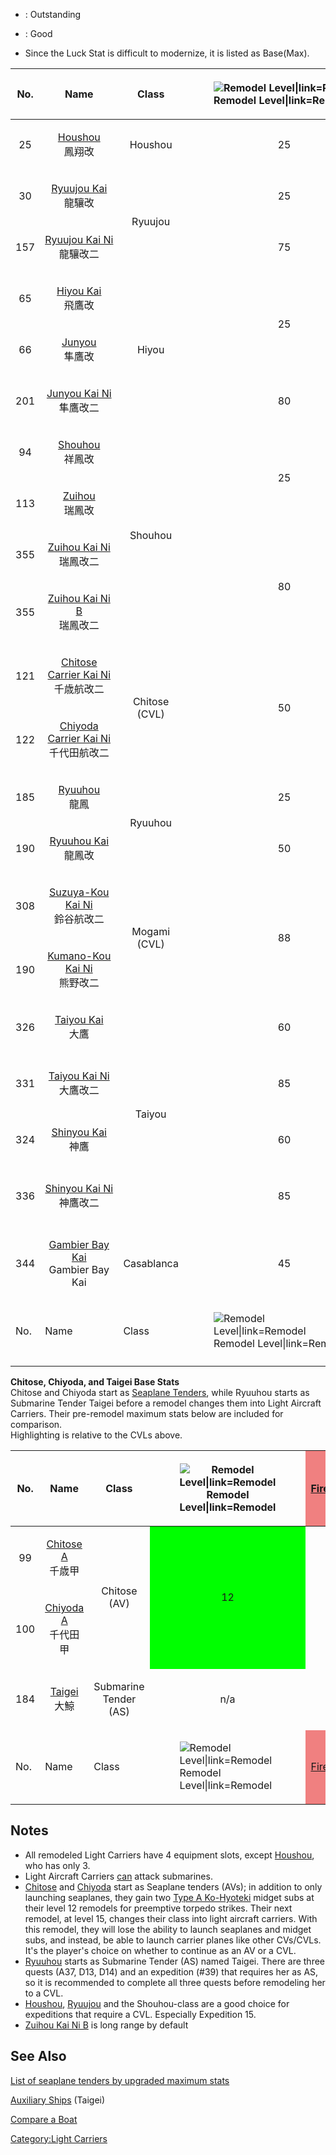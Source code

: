 * {{color|lime|Green}}: Outstanding
* {{color|gold|Yellow}}: Good
* Since the Luck Stat is difficult to modernize, it is listed as Base(Max).

{| class="wikitable sortable"
!No.
! style="white-space:nowrap;width:190px;" |Name
!Class
! style="white-space:nowrap;" |[[File:Remodel_Icon.png|Remodel Level|link=Remodel]]
! style="width:30px;vertical-align:middle;background-color:rgb(240,128,128);" |[[file:icon_Gun.png|Firepower]]
! style="width:30px;vertical-align:middle;background-color:rgb(135,206,250);" |[[file:icon_Torpedo.png|Torpedo Attack]]
! style="width:30px;vertical-align:middle;background-color:rgb(244,164,96);" |[[file:icon_AA.png|Anti-Air]]
! style="width:30px;vertical-align:middle;background-color:rgb(255,245,238);" |[[file:icon_ASW.png|Anti-Submarine]]
! style="width:30px;vertical-align:middle;background-color:rgb(127,255,212);" |[[file:icon_LOS.png|View Range]]
! style="width:30px;vertical-align:middle;background-color:rgb(152,251,152);" |[[file:icon_Luck.png|Luck]]
! style="width:30px;vertical-align:middle;background-color:rgb(255,192,203);" |[[file:icon_HP.png|Health]]
! style="width:30px;vertical-align:middle;background-color:yellow;" |[[file:icon_Armor.png|Armor]]
! style="width:30px;vertical-align:middle;background-color:rgb(238,130,238);" |[[file:icon_Evasion.png|Evasion]]
! style="width:30px;vertical-align:middle;background-color:aqua;" |[[file:icon_Speed.png|Speed]]
! style="width:30px;vertical-align:middle;background-color:silver;" |[[file:icon_Aircraft.png|Aircraft]]
!{{Fuel}}
!{{Ammo}}
!Notes
|-
| style="text-align:center;" |25
| style="text-align:center;" |[[Houshou]]<br />鳳翔改
| style="text-align:center;" |Houshou
| style="text-align:center;" |25
| style="text-align:center;" |29
| style="text-align:center;" |0
| style="text-align:center;" |39
| style="text-align:center;" |0
| style="text-align:center;" |79
| style="background-color:lime;text-align:center;" |30(79)
| style="text-align:center;" |40
| style="text-align:center;" |49
| style="text-align:center;" |59
| style="text-align:center;" |Slow
| style="text-align:center;" |42(14,16,12)
| style="background-color:lime;text-align:center;" |30
| style="background-color:lime;text-align:center;" |30
|
|-
| style="text-align:center;" |30
| style="text-align:center;" |[[Ryuujou|Ryuujou Kai]]<br />龍驤改
| colspan="1" rowspan="2" style="text-align:center;" |Ryuujou
| style="text-align:center;" |25
| style="text-align:center;" |29
| colspan="1" rowspan="2" style="text-align:center;" |0
| style="text-align:center;" |39
| colspan="1" rowspan="2" style="text-align:center;" |0
| colspan="1" rowspan="2" style="text-align:center;" |79
| style="text-align:center;" |12(59)
| style="text-align:center;" |45
| style="text-align:center;" |59
| style="text-align:center;" |59
| colspan="1" rowspan="2" style="background-color:yellow;text-align:center;" |Fast
| style="text-align:center;" |43(9,'''24''',5,5)
| style="text-align:center;" |40
| style="text-align:center;" |40
|
|-
| style="text-align:center;" |157
| style="text-align:center;" |[[Ryuujou|Ryuujou&nbsp;Kai&nbsp;Ni]]<br />龍驤改二
| style="text-align:center;" |75
| style="background-color:lime;text-align:center;" |40
| style="text-align:center;" |48
| style="text-align:center;" |15(59)
| style="text-align:center;" |50
| style="background-color:yellow;text-align:center;" |62
| style="text-align:center;" |69
| style="background-color:yellow;text-align:center;" |55(18,'''28''',6,3)
| style="text-align:center;" |40
| style="text-align:center;" |45
|Ryuujou 2nd Remodeling
|-
| style="text-align:center;" |65
| style="text-align:center;" |[[Hiyou|Hiyou&nbsp;Kai]]<br />飛鷹改
| colspan="1" rowspan="3" style="text-align:center;" |Hiyou
| colspan="1" rowspan="2" style="text-align:center;" |25
| colspan="1" rowspan="2" style="text-align:center;" |29
| colspan="1" rowspan="3" style="text-align:center;" |0
| rowspan="2" style="background-color:yellow;text-align:center;" |69
| colspan="1" rowspan="3" style="text-align:center;" |0
| colspan="1" rowspan="3" style="text-align:center;" |79
| style="text-align:center;" |12(59)
| colspan="1" rowspan="2" style="text-align:center;" |50
| colspan="1" rowspan="2" style="text-align:center;" |59
| colspan="1" rowspan="2" style="text-align:center;" |69
| colspan="1" rowspan="3" style="text-align:center;" |Slow
| rowspan="2" style="background-color:lime;text-align:center;" |66<br />(18,18,18,12)
| colspan="1" rowspan="2" style="text-align:center;" |45
| colspan="1" rowspan="2" style="text-align:center;" |45
| rowspan="2" |
|-
| style="text-align:center;" |66
| style="text-align:center;" |[[Junyou]]<br />隼鷹改
| style="background-color:lime;text-align:center;" |30(79)
|-
| style="text-align:center;" |201
| style="text-align:center;" |[[Junyou|Junyou&nbsp;Kai&nbsp;Ni]]<br />隼鷹改二
| style="text-align:center;" |80
| style="background-color:lime;text-align:center;" |40
| style="background-color:lime;text-align:center;" |74
| style="background-color:lime;text-align:center;" |41(84)
| style="background-color:yellow;text-align:center;" |55
| style="background-color:yellow;text-align:center;" |62
| style="background-color:lime;text-align:center;" |84
| style="background-color:lime;text-align:center;" |66<br />('''24''',18,20,4)
| style="text-align:center;" |45
| style="text-align:center;" |50
|Junyou's 2nd Remodeling
|-
| style="text-align:center;" |94
| style="text-align:center;" |[[Shouhou]]<br />祥鳳改
| colspan="1" rowspan="4" style="text-align:center;" |Shouhou
| colspan="1" rowspan="2" style="text-align:center;" |25
| colspan="1" rowspan="2" style="text-align:center;" |29
| colspan="1" rowspan="4" style="text-align:center;" |0
| colspan="1" rowspan="2" style="text-align:center;" |39
| colspan="1" rowspan="3" style="text-align:center;" |0
| colspan="1" rowspan="2" style="text-align:center;" |79
| style="text-align:center;" |12(59)
| colspan="1" rowspan="2" style="text-align:center;" |45
| colspan="1" rowspan="2" style="text-align:center;" |59
| colspan="1" rowspan="2" style="text-align:center;" |59
| rowspan="4" style="background-color:yellow;text-align:center;" |Fast
| colspan="1" rowspan="2" style="text-align:center;" |48<br />(18,12,12,6)
| colspan="1" rowspan="4" style="text-align:center;" |40
| colspan="1" rowspan="2" style="text-align:center;" |40
| rowspan="2" |
|-
| style="text-align:center;" |113
| style="text-align:center;" |[[Zuihou]]<br />瑞鳳改
| style="background-color:lime;text-align:center;" |40(89)
|-
| style="text-align:center;" |355
| style="text-align:center;" |[[Zuihou|Zuihou Kai Ni]]<br />瑞鳳改二
| rowspan="2" style="text-align:center;" |80
| style="background-color:lime;text-align:center;" |46
| style="background-color:yellow;text-align:center;" |70
| style="background-color:yellow;text-align:center;" |80
| rowspan="2" style="background-color:lime;text-align:center;" |42(93)
| rowspan="2" style="background-color:lime;text-align:center;" |59
| style="background-color:lime;text-align:center;" |71
| style="background-color:yellow;text-align:center;" |74
| style="text-align:center;" |57<br />(21,18,12,6)
| rowspan="2" style="text-align:center;" |45
| rowspan="2" style="text-align:center;" |Zuiho 2nd Remodel<br>Forms are reversible
|-
| style="text-align:center;" |355
| style="text-align:center;" |[[Zuihou|Zuihou Kai Ni B]]<br />瑞鳳改二
| style="background-color:lime;text-align:center;" |48
| style="background-color:lime;text-align:center;" |88
| style="background-color:yellow;text-align:center;" |48
| style="text-align:center;" |77
| style="background-color:lime;text-align:center;" |72
| style="text-align:center;" |67
| style="text-align:center;" |50<br />(18,15,15,2)
|-
| style="text-align:center;" |121
| style="text-align:center;" |[[Chitose|Chitose Carrier Kai Ni]]<br />千歳航改二
| rowspan="2" style="text-align: center;" |Chitose (CVL)
| colspan="1" rowspan="2" style="text-align:center;" |50
| rowspan="2" style="background-color:yellow;text-align:center;" |34
| colspan="1" rowspan="2" style="text-align:center;" |0
| rowspan="2" style="background-color:lime;text-align:center;" |72
| colspan="1" rowspan="2" style="text-align:center;" |0
| colspan="1" rowspan="2" style="text-align:center;" |79
| colspan="1" rowspan="2" style="text-align:center;" |13(59)
| rowspan="2" style="background-color: lime; text-align: center;" |58
| rowspan="2" style="background-color: lime; text-align: center;" |65
| colspan="1" rowspan="2" style="text-align:center;" |69
| rowspan="2" style="background-color:yellow;text-align:center;" |Fast
| rowspan="2" style="background-color:yellow;text-align:center;" |59<br />('''24''',16,11,8)
| colspan="1" rowspan="2" style="text-align:center;" |45
| colspan="1" rowspan="2" style="text-align:center;" |40
| rowspan="2" |2nd remodel as CVL.<br />5th remodel of Chitose Class.
|-
| style="text-align:center;" |122
| style="text-align:center;" |[[Chiyoda|Chiyoda Carrier Kai Ni]]<br />千代田航改二
|-
| style="text-align:center;" |185
| style="text-align:center;" |[[Taigei|Ryuuhou]]<br />龍鳳
| colspan="1" rowspan="2" style="text-align:center;" |Ryuuhou
| style="text-align:center;" |25
| style="text-align:center;" |20
| colspan="1" rowspan="2" style="text-align:center;" |0
| style="text-align:center;" |48
| colspan="1" rowspan="2" style="text-align:center;" |0
| style="text-align:center;" |64
| style="background-color:yellow;text-align:center;" |20(69)
| style="text-align:center;" |39
| style="text-align:center;" |38
| style="text-align:center;" |49
| colspan="1" rowspan="2" style="text-align:center;" |Slow
| style="text-align:center;" |31(18,7,6)
| style="background-color:yellow;text-align:center;" |35
| style="background-color:yellow;text-align:center;" |35
| style="white-space:nowrap;" |Remodel from Submarine Tender [[Taigei]]<br />Need [[Glossary#Medal|Blueprint]] for Remodeling.
|-
| style="text-align:center;" |190
| style="text-align:center;" |[[Taigei|Ryuuhou Kai]]<br />龍鳳改
| style="text-align:center;" |50
| style="text-align:center;" |32
| style="text-align:center;" |62
| style="text-align:center;" |74
| style="background-color:yellow;text-align:center;" |24(79)
| style="text-align:center;" |48
| style="text-align:center;" |57
| style="text-align:center;" |62
| style="text-align:center;" |45(21,9,9,6)
| style="background-color:yellow;text-align:center;" |35
| style="text-align:center;" |40
|
|-
| style="text-align:center;" |308
| style="text-align:center;" |[[Suzuya|Suzuya-Kou Kai Ni]]<br />鈴谷航改二
| rowspan="2" style="text-align:center;" |Mogami (CVL)
| rowspan="2" style="text-align:center;" |88
| style="background-color:lime;text-align:center;" |58
| rowspan="2" style="text-align:center;" |0
| style="background-color:lime;text-align:center;" |87
| rowspan="2" style="text-align:center;" |0
| style="text-align:center;" |85
| style="text-align:center;" |13(74)
| style="background-color:lime;text-align:center;" |61
| style="background-color:lime;text-align:center;" |74
| style="background-color:lime;text-align:center;" |83
| rowspan="2" style="background-color:yellow;text-align:center;" |Fast
| rowspan="2" style="text-align:center;" |47(15,12,12,8)
| rowspan="2" style="text-align:center;" |60
| rowspan="2" style="text-align:center;" |55
| rowspan="2" style="text-align:center;" | Requires [[Glossary#Medal|Blueprint]] for Remodeling.
|-
| style="text-align:center;" |190
| style="text-align:center;" |[[Kumano|Kumano-Kou Kai Ni]]<br />熊野改二
| style="background-color:lime;text-align:center;" |55
| style="background-color:lime;text-align:center;" |86
| style="background-color:yellow;text-align:center;" |83
| style="background-color:yellow;text-align:center;" |12(73)
| style="background-color:lime;text-align:center;" |62
| style="background-color:lime;text-align:center;" |75
| style="background-color:lime;text-align:center;" |82
|-
| style="text-align:center;" |326
| style="text-align:center;" |[[Kasuga Maru|Taiyou Kai]]<br />大鷹
| rowspan="4" style="text-align:center;" |Taiyou
| style="text-align:center;" |60
| style="text-align:center;" |23
| rowspan="4" style="text-align:center;" |0
| style="text-align:center;" |42
| style="background-color:lime;text-align:center;" |79
| style="text-align:center;" |64
| style="text-align:center;" |9(54)
| style="text-align:center;" |47
| style="text-align:center;" |52
| style="text-align:center;" |49
| rowspan="5" style="text-align:center;" |Slow
| style="text-align:center;" |36(14,14,5,3) 
| style="background-color:lime;text-align:center;" |30
| style="background-color:lime;text-align:center;" |30
| style="text-align:center;" |Can be use in Transport Combined Fleet as a CVL
|-
| style="text-align:center;" |331
| style="text-align:center;" |[[Kasuga Maru|Taiyou Kai Ni]]<br />大鷹改二
| style="text-align:center;" |85
| style="background-color:lime;text-align:center;" |39
| style="text-align:center;" |54
| style="background-color:lime;text-align:center;" |89
| style="text-align:center;" |68
| style="text-align:center;" |14(64)
| style="text-align:center;" |49
| style="text-align:center;" |55
| style="text-align:center;" |54
| style="text-align:center;" |39(14,14,8,3)
| style="background-color:yellow;text-align:center;" |35
| style="background-color:yellow;text-align:center;" |35
| style="text-align:center;" | Requires [[Glossary#Medal|Blueprint]] & <br /br>Prototype Flight Deck Catapult for Remodeling.
|-
| style="text-align:center;" |324
| style="text-align:center;" |[[Shinyou|Shinyou Kai]]<br />神鷹
| style="text-align:center;" |60
| style="text-align:center;" |24
| style="text-align:center;" |48
| style="background-color:lime;text-align:center;" |80
| style="text-align:center;" |60
| style="text-align:center;" |11(58)
| style="text-align:center;" |48
| style="text-align:center;" |53
| style="text-align:center;" |50
| style="text-align:center;" |36(9,18,6,3) 
| style="background-color:lime;text-align:center;" |30
| style="background-color:lime;text-align:center;" |30
| style="text-align:center;" |Can be use in Transport Combined Fleet as a CVL
|-
| style="text-align:center;" |336
| style="text-align:center;" |[[Shinyou|Shinyou Kai Ni]]<br />神鷹改二
| style="text-align:center;" |85
| style="background-color:lime;text-align:center;" |37
| style="text-align:center;" |58
| style="background-color:lime;text-align:center;" |88
| style="text-align:center;" |64
| style="text-align:center;" |15(70)
| style="text-align:center;" |50
| style="text-align:center;" |56
| style="text-align:center;" |53
| style="text-align:center;" |51(9,18,18,6)
| style="background-color:yellow;text-align:center;" |35
| style="background-color:yellow;text-align:center;" |35
| style="text-align:center;" | Requires [[Glossary#Medal|Blueprint]] & <br /br>Prototype Flight Deck Catapult for Remodeling.
|-
| style="text-align:center;" |344
| style="text-align:center;" |[[Gambier Bay|Gambier Bay Kai]]<br />Gambier Bay Kai
| style="text-align:center;" |Casablanca
| style="text-align:center;" |45
| style="background-color:yellow;text-align:center;" |32
| style="text-align:center;" |0
| style="text-align:center;" |48
| style="background-color:lime;text-align:center;" |68
| style="text-align:center;" |68
| style="text-align:center;" |15(70)
| style="text-align:center;" |38
| style="text-align:center;" |39
| style="text-align:center;" |46
| style="text-align:center;" |34(14,12,6)
| style="background-color:lime;text-align:center;" |25
| style="background-color:yellow;text-align:center;" |35
| style="text-align:center;" |
|-
!No.
! style="white-space:nowrap;width:130px;" |Name
!Class
![[File:Remodel_Icon.png|Remodel Level|link=Remodel]]
! style="width:30px;vertical-align:middle;background-color:rgb(240,128,128);" |[[file:icon_Gun.png|Firepower]]
! style="width:30px;vertical-align:middle;background-color:rgb(135,206,250);" |[[file:icon_Torpedo.png|Torpedo Attack]]
! style="width:30px;vertical-align:middle;background-color:rgb(244,164,96);" |[[file:icon_AA.png|Anti-Air]]
! style="width:30px;vertical-align:middle;background-color:rgb(255,245,238);" |[[file:icon_ASW.png|Anti-Submarine]]
! style="width:30px;vertical-align:middle;background-color:rgb(127,255,212);" |[[file:icon_LOS.png|View Range]]
! style="width:30px;vertical-align:middle;background-color:rgb(152,251,152);" |[[file:icon_Luck.png|Luck]]
! style="width:30px;vertical-align:middle;background-color:rgb(255,192,203);" |[[file:icon_HP.png|Health]]
! style="width:30px;vertical-align:middle;background-color:yellow;" |[[file:icon_Armor.png|Armor]]
! style="width:30px;vertical-align:middle;background-color:rgb(238,130,238);" |[[file:icon_Evasion.png|Evasion]]
! style="width:30px;vertical-align:middle;background-color:aqua;" |[[file:icon_Speed.png|Speed]]
! style="width:30px;vertical-align:middle;background-color:silver;" |[[file:icon_Aircraft.png|Aircraft]]
!{{Fuel}}
!{{Ammo}}
!Notes
|-
|}
'''Chitose, Chiyoda, and Taigei Base Stats'''<br />Chitose and Chiyoda start as [[List of seaplane tenders by upgraded maximum stats|Seaplane Tenders]], while Ryuuhou starts as Submarine Tender Taigei before a remodel changes them into Light Aircraft Carriers. Their pre-remodel maximum stats below are included for comparison.<br />Highlighting is relative to the CVLs above.
{| class="sortable wikitable"
|-
!No.
! style="white-space:nowrap;width:130px;" |Name
!Class
![[File:Remodel_Icon.png|Remodel Level|link=Remodel]]
! style="width:30px;vertical-align:middle;background-color:rgb(240,128,128);" |[[file:icon_Gun.png|Firepower]]
! style="width:30px;vertical-align:middle;background-color:rgb(135,206,250);" |[[file:icon_Torpedo.png|Torpedo Attack]]
! style="width:30px;vertical-align:middle;background-color:rgb(244,164,96);" |[[file:icon_AA.png|Anti-Air]]
! style="width:30px;vertical-align:middle;background-color:rgb(255,245,238);" |[[file:icon_ASW.png|Anti-Submarine]]
! style="width:30px;vertical-align:middle;background-color:rgb(127,255,212);" |[[file:icon_LOS.png|View Range]]
! style="width:30px;vertical-align:middle;background-color:rgb(152,251,152);" |[[file:icon_Luck.png|Luck]]
! style="width:30px;vertical-align:middle;background-color:rgb(255,192,203);" |[[file:icon_HP.png|Health]]
! style="width:30px;vertical-align:middle;background-color:yellow;" |[[file:icon_Armor.png|Armor]]
! style="width:30px;vertical-align:middle;background-color:rgb(238,130,238);" |[[file:icon_Evasion.png|Evasion]]
! style="width:30px;vertical-align:middle;background-color:aqua;" |[[file:icon_Speed.png|Speed]]
! style="width:30px;vertical-align:middle;background-color:silver;" |[[file:icon_Aircraft.png|Aircraft]]
!{{Fuel}}
!{{Ammo}}
!Notes
|-
| style="text-align:center;" |99
| style="text-align:center;" |[[Chitose|Chitose A]]<br />千歳甲
| rowspan="2" style="text-align: center;" |Chitose (AV)
| rowspan="2" style="text-align: center; background-color: lime;" |12
| rowspan="2" style="text-align: center;" |29
| rowspan="2" style="text-align: center; background-color: lime;" |72
| rowspan="2" style="text-align: center;" |39
| colspan="1" rowspan="2" style="text-align:center;" |0
| colspan="1" rowspan="2" style="text-align:center;" |69
| rowspan="2" style="text-align: center;" |10(59)
| rowspan="2" style="text-align: center;" |42
| rowspan="2" style="text-align: center;" |39
| colspan="1" rowspan="2" style="text-align:center;" |49
| rowspan="2" style="background-color:yellow;text-align:center;" |Fast
| colspan="1" rowspan="2" style="text-align:center;" |24<br />(12,6,6)
| colspan="1" rowspan="2" style="text-align:center;" |35
| colspan="1" rowspan="2" style="text-align:center;" |45
| rowspan="2" |2nd (and final) remodel as AV.
|-
| style="text-align:center;" |100
| style="text-align:center;" |[[Chiyoda|Chiyoda A]]<br />千代田甲
|-
| style="text-align:center;" |184
| style="text-align:center;" |[[Taigei]]<br />大鯨
| style="text-align:center;" |Submarine Tender<br />(AS)
| style="text-align:center;" data-sort-value="0"|n/a
| style="text-align:center;" |15
| style="text-align:center;" |0
| style="text-align:center;" |36
| style="text-align:center;" |0
| style="text-align:center;" |48
| style="background-color:yellow;text-align:center;" |20(59)
| style="text-align:center;" |39
| style="text-align:center;" |37
| style="text-align:center;" |39
| style="text-align:center;" |Slow
| style="text-align:center;" data-sort-value="08(2,3,3)"|8(2,3,3)
| style="text-align:center;" |35
| style="background-color:lime;text-align:center;" |10
|
|-


!No.
! style="white-space:nowrap;width:130px;" |Name
!Class
![[File:Remodel_Icon.png|Remodel Level|link=Remodel]]
! style="width:30px;vertical-align:middle;background-color:rgb(240,128,128);" |[[file:icon_Gun.png|Firepower]]
! style="width:30px;vertical-align:middle;background-color:rgb(135,206,250);" |[[file:icon_Torpedo.png|Torpedo Attack]]
! style="width:30px;vertical-align:middle;background-color:rgb(244,164,96);" |[[file:icon_AA.png|Anti-Air]]
! style="width:30px;vertical-align:middle;background-color:rgb(255,245,238);" |[[file:icon_ASW.png|Anti-Submarine]]
! style="width:30px;vertical-align:middle;background-color:rgb(127,255,212);" |[[file:icon_LOS.png|View Range]]
! style="width:30px;vertical-align:middle;background-color:rgb(152,251,152);" |[[file:icon_Luck.png|Luck]]
! style="width:30px;vertical-align:middle;background-color:rgb(255,192,203);" |[[file:icon_HP.png|Health]]
! style="width:30px;vertical-align:middle;background-color:yellow;" |[[file:icon_Armor.png|Armor]]
! style="width:30px;vertical-align:middle;background-color:rgb(238,130,238);" |[[file:icon_Evasion.png|Evasion]]
! style="width:30px;vertical-align:middle;background-color:aqua;" |[[file:icon_Speed.png|Speed]]
! style="width:30px;vertical-align:middle;background-color:silver;" |[[file:icon_Aircraft.png|Aircraft]]
!{{Fuel}}
!{{Ammo}}
!Notes
|}
==Notes==
* All remodeled Light Carriers have 4 equipment slots, except [[Houshou]], who has only 3.
* Light Aircraft Carriers <u>can</u> attack submarines.
* [[Chitose]] and [[Chiyoda]] start as Seaplane tenders (AVs); in addition to only launching seaplanes, they gain two [[Type A Ko-hyoteki|Type A Ko-Hyoteki]] midget subs at their level 12 remodels for preemptive torpedo strikes. Their next remodel, at level 15, changes their class into light aircraft carriers. With this remodel, they will lose the ability to launch seaplanes and midget subs, and instead, be able to launch carrier planes like other CVs/CVLs. It's the player's choice on whether to continue as an AV or a CVL.
* [[Taigei|Ryuuhou]] starts as Submarine Tender (AS) named Taigei. There are three quests (A37, D13, D14) and an expedition (#39) that requires her as AS, so it is recommended to complete all three quests before remodeling her to a CVL.
* [[Houshou]], [[Ryuujou]] and the Shouhou-class are a good choice for expeditions that require a CVL. Especially Expedition 15.
* [[Zuihou|Zuihou Kai Ni B]] is long range by default

==See Also==
[[List of seaplane tenders by upgraded maximum stats]]

[[Auxiliary Ships]] (Taigei)

[http://compareaboat.kancollewiki.net/ Compare a Boat]
{{shiplist}}
[[Category:Light Carriers]]